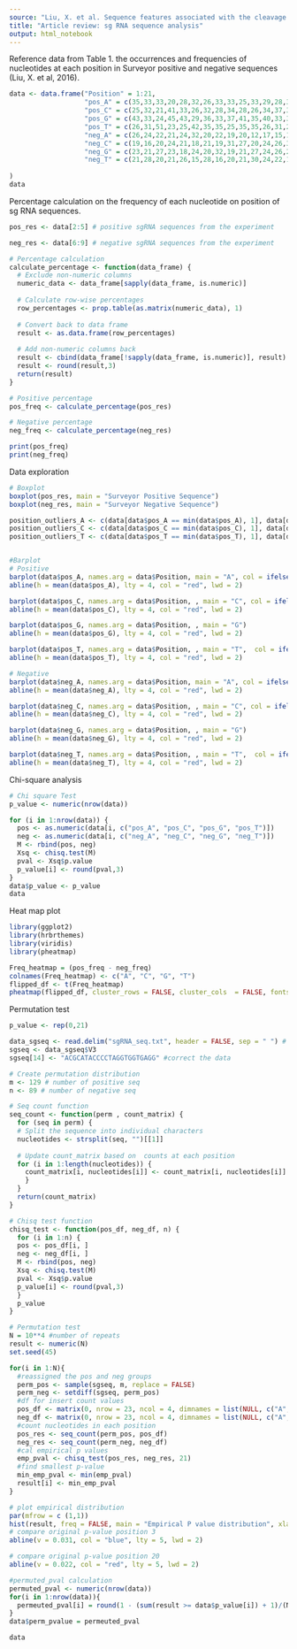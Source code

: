 ---
source: "Liu, X. et al. Sequence features associated with the cleavage efficiency of CRISPR/Cas9 system. Sci. Rep. 6, 19675; doi: 10.1038/srep19675 (2016)."
title: "Article review: sg RNA sequence analysis"
output: html_notebook
---

Reference data from Table 1. the occurrences and frequencies of nucleotides at each position in Surveyor positive and negative sequences (Liu, X. et al, 2016).

```{r}
data <- data.frame("Position" = 1:21,
                   "pos_A" = c(35,33,33,20,28,32,26,33,33,25,33,29,28,31,16,30,38,36,38,13,44),
                   "pos_C" = c(25,32,21,41,33,26,32,28,34,28,26,34,37,37,44,41,33,37,34,63,8),
                   "pos_G" = c(43,33,24,45,43,29,36,33,37,41,35,40,33,39,39,30,33,29,40,26,20),
                   "pos_T" = c(26,31,51,23,25,42,35,35,25,35,35,26,31,22,30,28,25,27,17,27,57),
                   "neg_A" = c(26,24,22,21,24,32,20,22,19,20,12,17,15,13,15,16,16,17,22,21,31),
                   "neg_C" = c(19,16,20,24,21,18,21,19,31,27,20,24,26,36,27,27,21,24,19,29,4),
                   "neg_G" = c(23,21,27,23,18,24,20,32,19,21,27,24,26,25,32,24,27,27,25,20,20),
                   "neg_T" = c(21,28,20,21,26,15,28,16,20,21,30,24,22,15,15,22,25,21,23,19,34)
                  
)
data
```

Percentage calculation on the frequency of each nucleotide on position of sg RNA sequences.
```{r}
pos_res <- data[2:5] # positive sgRNA sequences from the experiment

neg_res <- data[6:9] # negative sgRNA sequences from the experiment

# Percentage calculation
calculate_percentage <- function(data_frame) {
  # Exclude non-numeric columns
  numeric_data <- data_frame[sapply(data_frame, is.numeric)]
  
  # Calculate row-wise percentages
  row_percentages <- prop.table(as.matrix(numeric_data), 1) 
  
  # Convert back to data frame
  result <- as.data.frame(row_percentages)
  
  # Add non-numeric columns back
  result <- cbind(data_frame[!sapply(data_frame, is.numeric)], result)
  result <- round(result,3)
  return(result)
}

# Positive percentage
pos_freq <- calculate_percentage(pos_res)

# Negative percentage
neg_freq <- calculate_percentage(neg_res)

print(pos_freq)
print(neg_freq)

```

Data exploration
```{r}
# Boxplot
boxplot(pos_res, main = "Surveyor Positive Sequence")
boxplot(neg_res, main = "Surveyor Negative Sequence")

position_outliers_A <- c(data[data$pos_A == min(data$pos_A), 1], data[data$pos_A == max(data$pos_A), 1])
position_outliers_C <- c(data[data$pos_C == min(data$pos_C), 1], data[data$pos_C == max(data$pos_C), 1])
position_outliers_T <- c(data[data$pos_T == min(data$pos_T), 1], data[data$pos_T == max(data$pos_T), 1])


#Barplot
# Positive
barplot(data$pos_A, names.arg = data$Position, main = "A", col = ifelse(1:nrow(data) == 20, "yellow", "grey"))
abline(h = mean(data$pos_A), lty = 4, col = "red", lwd = 2)

barplot(data$pos_C, names.arg = data$Position, , main = "C", col = ifelse(1:nrow(data) %in% c(20, 21), c("yellow", "red"), "grey"))
abline(h = mean(data$pos_C), lty = 4, col = "red", lwd = 2)

barplot(data$pos_G, names.arg = data$Position, , main = "G")
abline(h = mean(data$pos_G), lty = 4, col = "red", lwd = 2)

barplot(data$pos_T, names.arg = data$Position, , main = "T",  col = ifelse(1:nrow(data) %in% c(3, 21), "red", "grey"))
abline(h = mean(data$pos_T), lty = 4, col = "red", lwd = 2)

# Negative
barplot(data$neg_A, names.arg = data$Position, main = "A", col = ifelse(1:nrow(data) == 11, "yellow", "grey"))
abline(h = mean(data$neg_A), lty = 4, col = "red", lwd = 2)

barplot(data$neg_C, names.arg = data$Position, , main = "C", col = ifelse(1:nrow(data) %in% c(14, 21), c("yellow", "red"), "grey"))
abline(h = mean(data$neg_C), lty = 4, col = "red", lwd = 2)

barplot(data$neg_G, names.arg = data$Position, , main = "G")
abline(h = mean(data$neg_G), lty = 4, col = "red", lwd = 2)

barplot(data$neg_T, names.arg = data$Position, , main = "T",  col = ifelse(1:nrow(data) == 21, "red", "grey"))
abline(h = mean(data$neg_T), lty = 4, col = "red", lwd = 2)
```

Chi-square analysis
```{r}
# Chi square Test
p_value <- numeric(nrow(data))

for (i in 1:nrow(data)) {
  pos <- as.numeric(data[i, c("pos_A", "pos_C", "pos_G", "pos_T")])
  neg <- as.numeric(data[i, c("neg_A", "neg_C", "neg_G", "neg_T")])
  M <- rbind(pos, neg)
  Xsq <- chisq.test(M)
  pval <- Xsq$p.value
  p_value[i] <- round(pval,3)
}
data$p_value <- p_value 
data
```

Heat map plot
```{r}
library(ggplot2)
library(hrbrthemes)
library(viridis)
library(pheatmap)

Freq_heatmap = (pos_freq - neg_freq)
colnames(Freq_heatmap) <- c("A", "C", "G", "T")
flipped_df <- t(Freq_heatmap)
pheatmap(flipped_df, cluster_rows = FALSE, cluster_cols  = FALSE, fontsize = 10)
```

Permutation test 
```{r}
p_value <- rep(0,21)

data_sgseq <- read.delim("sgRNA_seq.txt", header = FALSE, sep = " ") # Read in seq data
sgseq <- data_sgseq$V3
sgseq[14] <- "ACGCATACCCCTAGGTGGTGAGG" #correct the data

# Create permutation distribution
m <- 129 # number of positive seq
n <- 89 # number of negative seq  

# Seq count function
seq_count <- function(perm , count_matrix) {
  for (seq in perm) {
  # Split the sequence into individual characters
  nucleotides <- strsplit(seq, "")[[1]]
  
  # Update count_matrix based on  counts at each position
  for (i in 1:length(nucleotides)) {
    count_matrix[i, nucleotides[i]] <- count_matrix[i, nucleotides[i]] + 1
    }
  }
  return(count_matrix)  
}

# Chisq test function
chisq_test <- function(pos_df, neg_df, n) {
  for (i in 1:n) {
  pos <- pos_df[i, ]
  neg <- neg_df[i, ]
  M <- rbind(pos, neg)
  Xsq <- chisq.test(M)
  pval <- Xsq$p.value
  p_value[i] <- round(pval,3)
  }
  p_value
}

# Permutation test
N = 10**4 #number of repeats
result <- numeric(N)
set.seed(45)

for(i in 1:N){
  #reassigned the pos and neg groups
  perm_pos <- sample(sgseq, m, replace = FALSE)
  perm_neg <- setdiff(sgseq, perm_pos)
  #df for insert count values
  pos_df <- matrix(0, nrow = 23, ncol = 4, dimnames = list(NULL, c("A", "C", "G", "T")))
  neg_df <- matrix(0, nrow = 23, ncol = 4, dimnames = list(NULL, c("A", "C", "G", "T")))
  #count nucleotides in each position
  pos_res <- seq_count(perm_pos, pos_df)
  neg_res <- seq_count(perm_neg, neg_df)
  #cal empirical p values
  emp_pval <- chisq_test(pos_res, neg_res, 21)
  #find smallest p-value
  min_emp_pval <- min(emp_pval)
  result[i] <- min_emp_pval
}

# plot empirical distribution
par(mfrow = c (1,1))
hist(result, freq = FALSE, main = "Empirical P value distribution", xlab = expression(Chi^2))
# compare original p-value position 3
abline(v = 0.031, col = "blue", lty = 5, lwd = 2)

# compare original p-value position 20
abline(v = 0.022, col = "red", lty = 5, lwd = 2)

#permuted_pval calculation
permuted_pval <- numeric(nrow(data))
for(i in 1:nrow(data)){
  permeuted_pval[i] = round(1 - (sum(result >= data$p_value[i]) + 1)/(N + 1), 3)
}
data$perm_pvalue = permeuted_pval
```

```{r}
data
```